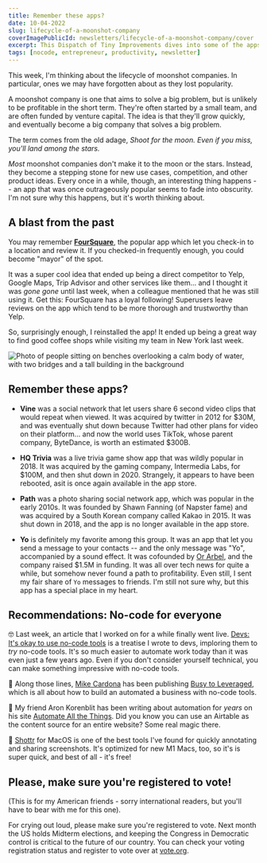 ```yaml
---
title: Remember these apps?
date: 10-04-2022
slug: lifecycle-of-a-moonshot-company
coverImagePublicId: newsletters/lifecycle-of-a-moonshot-company/cover
excerpt: This Dispatch of Tiny Improvements dives into some of †he apps we've forgotten, no code tools, and time off.
tags: [nocode, entrepreneur, productivity, newsletter]
---
```


This week, I'm thinking about the lifecycle of moonshot companies. In particular, ones we may have forgotten about as they lost popularity.

A moonshot company is one that aims to solve a big problem, but is unlikely to be profitable in the short term. They're often started by a small team, and are often funded by venture capital. The idea is that they'll grow quickly, and eventually become a big company that solves a big problem.

The term comes from the old adage, _Shoot for the moon. Even if you miss, you'll land among the stars._

_Most_ moonshot companies don't make it to the moon or the stars. Instead, they become a stepping stone for new use cases, competition, and other product ideas. Every once in a while, though, an interesting thing happens -- an app that was once outrageously popular seems to fade into obscurity. I'm not sure why this happens, but it's worth thinking about.

## A blast from the past

You may remember [**FourSquare**](https://foursquare.com/), the popular app which let you check-in to a location and review it. If you checked-in frequently enough, you could become "mayor" of the spot.

It was a super cool idea that ended up being a direct competitor to Yelp, Google Maps, Trip Advisor and other services like them... and I thought it was _gone gone_ until last week, when a colleague mentioned that he was still using it. Get this: FourSquare has a loyal following! Superusers leave reviews on the app which tend to be more thorough and trustworthy than Yelp.

So, surprisingly enough, I reinstalled the app! It ended up being a great way to find good coffee shops while visiting my team in New York last week.

<Image
  publicId="newsletters/lifecycle-of-a-moonshot-company/cover"
  alt="Photo of people sitting on benches overlooking a calm body of water, with two bridges and a tall building in the background"
  caption="A serene moment from a pier near New York's South Street Seaport"
/>

## Remember these apps?

- **Vine** was a social network that let users share 6 second video clips that would repeat when viewed. It was acquired by twitter in 2012 for $30M, and was eventually shut down because Twitter had other plans for video on their platform... and now the world uses TikTok, whose parent company, ByteDance, is worth an estimated $300B.

- **HQ Trivia** was a live trivia game show app that was wildly popular in 2018. It was acquired by the gaming company, Intermedia Labs, for $100M, and then shut down in 2020. Strangely, it appears to have been rebooted, asit is once again available in the app store.

- **Path** was a photo sharing social network app, which was popular in the early 2010s. It was founded by Shawn Fanning (of Napster fame) and was acquired by a South Korean company called Kakao in 2015. It was shut down in 2018, and the app is no longer available in the app store.

- **Yo** is definitely my favorite among this group. It was an app that let you send a message to your contacts -- and the only message was "Yo", accompanied by a sound effect. It was cofounded by [Or Arbel](https://twitter.com/orarbel), and the company raised $1.5M in funding. It was all over tech news for quite a while, but somehow never found a path to profitability. Even still, I sent my fair share of `Yo` messages to friends. I'm still not sure why, but this app has a special place in my heart.

## Recommendations: No-code for everyone

🤓 Last week, an article that I worked on for a while finally went live. [Devs: It's okay to use no-code tools](https://dev.to/stripe/devs-its-okay-to-use-no-code-tools-1gld) is a treatise I wrote to devs, imploring them to _try_ no-code tools. It's so much easier to automate work today than it was even just a few years ago. Even if you don't consider yourself technical, you can make something impressive with no-code tools.

🧪 Along those lines, [Mike Cardona](https://twitter.com/CSMikeCardona) has been publishing [Busy to Leveraged](https://letters.busytoleveraged.com/), which is all about how to build an automated a business with no-code tools.

🤖 My friend Aron Korenblit has been writing about automation for _years_ on his site [Automate All the Things](https://www.aatt.io/). Did you know you can use an Airtable as the content source for an entire website? Some real magic there.

📸 [Shottr](https://shottr.cc/) for MacOS is one of the best tools I've found for quickly annotating and sharing screenshots. It's optimized for new M1 Macs, too, so it's is super quick, and best of all - it's free!

## Please, make sure you're registered to vote!

(This is for my American friends - sorry international readers, but you'll have to bear with me for this one).

For crying out loud, please make sure you're registered to vote. Next month the US holds Midterm elections, and keeping the Congress in Democratic control is critical to the future of our country. You can check your voting registration status and register to vote over at [vote.org](https://www.vote.org/register-to-vote/).
